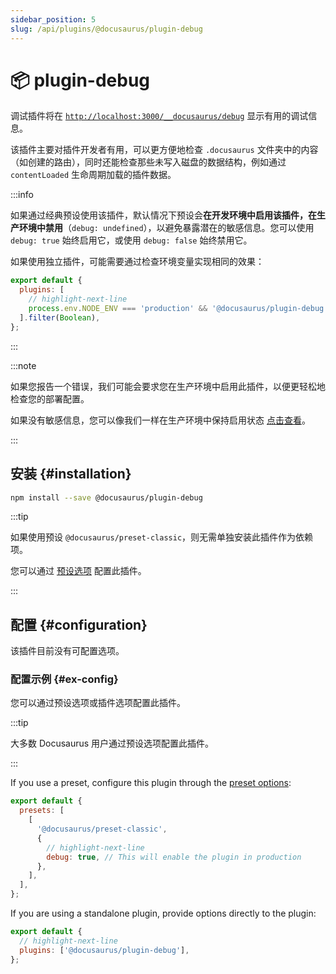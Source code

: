 ```yaml
---
sidebar_position: 5
slug: /api/plugins/@docusaurus/plugin-debug
---
```


# 📦 plugin-debug


调试插件将在 [`http://localhost:3000/__docusaurus/debug`](http://localhost:3000/__docusaurus/debug) 显示有用的调试信息。

该插件主要对插件开发者有用，可以更方便地检查 `.docusaurus` 文件夹中的内容（如创建的路由），同时还能检查那些未写入磁盘的数据结构，例如通过 `contentLoaded` 生命周期加载的插件数据。

:::info

如果通过经典预设使用该插件，默认情况下预设会**在开发环境中启用该插件，在生产环境中禁用**（`debug: undefined`），以避免暴露潜在的敏感信息。您可以使用 `debug: true` 始终启用它，或使用 `debug: false` 始终禁用它。

如果使用独立插件，可能需要通过检查环境变量实现相同的效果：

```js title="docusaurus.config.js"
export default {
  plugins: [
    // highlight-next-line
    process.env.NODE_ENV === 'production' && '@docusaurus/plugin-debug',
  ].filter(Boolean),
};
```

:::

:::note

如果您报告一个错误，我们可能会要求您在生产环境中启用此插件，以便更轻松地检查您的部署配置。

如果没有敏感信息，您可以像我们一样在生产环境中保持启用状态 [点击查看](/__docusaurus/debug)。

:::

## 安装 {#installation}

```bash npm2yarn
npm install --save @docusaurus/plugin-debug
```

:::tip

如果使用预设 `@docusaurus/preset-classic`，则无需单独安装此插件作为依赖项。

您可以通过 [预设选项](../../using-plugins.mdx#docusauruspreset-classic) 配置此插件。

:::

## 配置 {#configuration}

该插件目前没有可配置选项。

### 配置示例 {#ex-config}

您可以通过预设选项或插件选项配置此插件。

:::tip

大多数 Docusaurus 用户通过预设选项配置此插件。

:::

<Tabs groupId="api-config-ex">
<TabItem value="preset" label="Preset options">

If you use a preset, configure this plugin through the [preset options](../../using-plugins.mdx#docusauruspreset-classic):

```js title="docusaurus.config.js"
export default {
  presets: [
    [
      '@docusaurus/preset-classic',
      {
        // highlight-next-line
        debug: true, // This will enable the plugin in production
      },
    ],
  ],
};
```

</TabItem>
<TabItem value="plugin" label="Plugin Options">

If you are using a standalone plugin, provide options directly to the plugin:

```js title="docusaurus.config.js"
export default {
  // highlight-next-line
  plugins: ['@docusaurus/plugin-debug'],
};
```

</TabItem>
</Tabs>